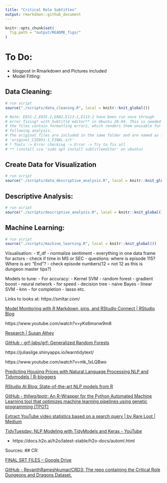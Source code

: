 ```yaml
---
title: "Critical Role Subtitles"
output: rmarkdown::github_document
---
```

  
```r
knitr::opts_chunk$set(
  fig.path = "output/README_figs/"
)
```


# To Do:
  - blogpost in Rmarkdown and Pictures included
  - Model Fitting:
  
## Data Cleaning:
```r
# run script
source("./scripts/data_cleaning.R", local = knitr::knit_global())

# Note: E031-2,E035-2,E082,E113-1,E113-2 have been run once through
# error fixing* with Subtitle editor** in Ubuntu 20.04. This is needed as
# the files contain formatting errors, which renders them unusable for the 
# following analysis. 
# The original files are included in the same folder and are named as follows:
# 'original_C1E031-1_FINAL.srt'
# * Tools -> Error checking -> Error -> Try to fix all 
# ** (install via 'sudo apt install subtitleeditor' on ubuntu)
```  

## Create Data for Visualization
```r
# run script
source("./scripts/data_descriptive_analysis.R", local = knitr::knit_global())
```  

## Descriptive Analysis:
```r
# run script
source("./scripts/descriptive_analysis.R", local = knitr::knit_global())
```  

## Machine Learning:
```r
# run script
source("./scripts/machine_learning.R", local = knitr::knit_global())
```  

Visualisation:
  - tf_df
  - normalize sentiment
  - everything in one data frame for actors
  - check if time in MS or SEC
  - questions: where is episode 115? Where is arc "End"?
  - check episode numbers(12 = not 12 as this is dungeon master tips?)


Models to tune:
  - For accuracy:
      - Kernel SVM
      - random forest
      - gradient boost
      - neural network
  - for speed
      - decision tree
      - naive Bayes
      - linear SVM
      - knn
  - for completion
      - lasso etc.

Links to looks at:
https://smltar.com/

[Model Monitoring with R Markdown, pins, and RStudio Connect | RStudio Blog](https://blog.rstudio.com/2021/04/08/model-monitoring-with-r-markdown/)

https://www.youtube.com/watch?v=yKs6msnw9m8

[Research | Susan Athey](https://athey.people.stanford.edu/research#econometric)

[GitHub - grf-labs/grf: Generalized Random Forests](https://github.com/grf-labs/grf)

https://juliasilge.shinyapps.io/learntidytext/

https://www.youtube.com/watch?v=ntk_1xLQBwo

[Predicting Housing Prices with Natural Language Processing NLP and Tidymodels | R-bloggers](https://www.r-bloggers.com/2021/02/predicting-housing-prices-with-natural-language-processing-nlp-and-tidymodels/)

[RStudio AI Blog: State-of-the-art NLP models from R](https://blogs.rstudio.com/ai/posts/2020-07-30-state-of-the-art-nlp-models-from-r/)

[GitHub - thllwg/tpotr: An R-Wrapper for the Python Automated Machine Learning tool that optimizes machine learning pipelines using genetic programming (TPOT)](https://github.com/thllwg/tpotr)

[Extract YouTube video statistics based on a search query | by Rare Loot | Medium](https://rareloot.medium.com/extract-youtube-video-statistics-based-on-a-search-query-308afd786bfe)

[TidyTuesday: NLP Modeling with TidyModels and Keras - YouTube](https://www.youtube.com/watch?v=0aN5Io0rJZI)

- https://docs.h2o.ai/h2o/latest-stable/h2o-docs/automl.html

Sources:
## CR:

[FINAL SRT FILES – Google Drive](https://drive.google.com/drive/folders/0B5QJULzu8Dw7RHVwVS1yeDczVzg)

[GitHub - RevanthRameshkumar/CRD3: The repo containing the Critical Role Dungeons and Dragons Dataset.](https://github.com/RevanthRameshkumar/CRD3)